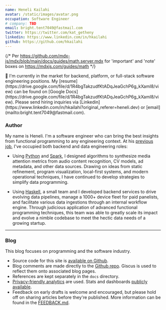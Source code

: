 ```yaml
---
name: Heneli Kailahi
avatar: /static/images/avatar.png
occupation: Software Engineer
# company: TBD
email: bright.tent7049@fastmail.com
twitter: https://twitter.com/kat_getheny
linkedin: https://www.linkedin.com/in/hkailahi
github: https://github.com/hkailahi
---
```

{/* Per https://github.com/mdx-js/mdx/blob/main/docs/guides/math.server.mdx for 'important' and 'note' boxes on https://mdxjs.com/guides/math */}

<Note type='info'>
👋 I'm currently in the market for backend, platform, or full-stack software engineering positions. My [resume](https://drive.google.com/file/d/1R4bgTakzudfKtADqJeaGchP6g_kXamI8/view) can be found on [Google Docs](https://drive.google.com/file/d/1R4bgTakzudfKtADqJeaGchP6g_kXamI8/view). Please send hiring inquiries via [Linkedin](https://www.linkedin.com/in/hkailahi?original_referer=heneli.dev) or [email](mailto:bright.tent7049@fastmail.com).
</Note>

### Author

My name is Heneli. I'm a software engineer who can bring the best insights from functional programming to any engineering context. At his [previous job](https://www.tvisioninsights.com/), I've occupied both backend and data engineering roles:

* Using [Python](https://www.python.org/) and [Spark](https://spark.apache.org/), I designed algorithms to synthesize media attention metrics from audio content recognition, CV models, ad metadata, and other data sources. Drawing on ideas from static refinement, program visualization, local-first systems, and modern operational techniques, I have continued to develop strategies to simplify data programming.

* Using [Haskell](https://www.haskell.org/), a small team and I developed backend services to drive evolving data pipelines, manage a 1000+ device fleet for paid panelists, and facilitate various data ingestions through an internal workflow engine. Through judicious application of advanced functional programming techniques, this team was able to greatly scale its impact and evolve a nimble codebase to meet the hectic data needs of a growing startup.

---

### Blog

This blog focuses on programming and the software industry.

- Source code for this site is [available on Github](https://github.com/hkailahi/heneli.dev).
- Blog comments are made directly to the [Github repo](https://github.com/hkailahi/heneli.dev/discussions). Giscus is used to reflect them onto associated blog pages.
- References are kept separately in the `docs` directory.
- [Privacy-friendly analytics](https://plausible.io/privacy-focused-web-analytics) are used. Stats and dashboards [publicly available](https://plausible.io/heneli.dev/).
- Feedback on early drafts is welcome and encouraged, but please hold off on sharing articles before they're published. More information can be found in the [FEEDBACK.md](https://github.com/hkailahi/heneli.dev).
